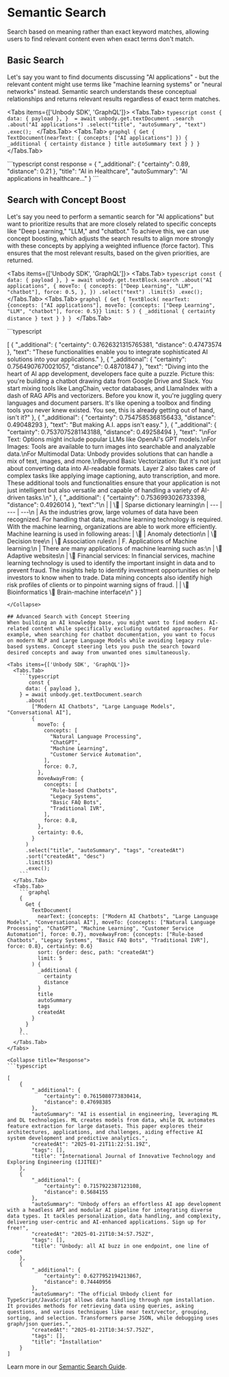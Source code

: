 
# Semantic Search

Search based on meaning rather than exact keyword matches, allowing users to find relevant content even when exact terms don't match.

## Basic Search
Let's say you want to find documents discussing "AI applications" - but the relevant content might use terms like "machine learning systems" or "neural networks" instead. Semantic search []() understands these conceptual relationships and returns relevant results regardless of exact term matches.

<Tabs items={['Unbody SDK', 'GraphQL']}>
  <Tabs.Tab>
    ```typescript
    const {
      data: { payload },
    }  = await unbody.get.textDocument
        .search
        .about("AI applications")
        .select("title", "autoSummary", "text")
        .exec();
    ```
  </Tabs.Tab>
  <Tabs.Tab>
    ```graphql
    {
      Get {
        TextDocument(nearText: {
          concepts: ["AI applications"]
        }) {
          _additional {
            certainty
            distance
          }
          title
          autoSummary
          text
        }
      }
    }
    ```
  </Tabs.Tab>
</Tabs>

<Collapse title="Response">
```typescript
const response = {
  "_additional": {
    "certainty": 0.89,
    "distance": 0.21
  },
  "title": "AI in Healthcare",
  "autoSummary": "AI applications in healthcare..."
}
```
</Collapse>


## Search with Concept Boost
Let's say you need to perform a semantic search for "AI applications" but want to prioritize results that are more closely related to specific concepts like "Deep Learning," "LLM," and "chatbot." To achieve this, we can use concept boosting, which adjusts the search results to align more strongly with these concepts by applying a weighted influence (force factor). This ensures that the most relevant results, based on the given priorities, are returned.

<Tabs items={['Unbody SDK', 'GraphQL']}>
  <Tabs.Tab>
    ```typescript
      const {
         data: { payload },
      } = await unbody.get.textBlock.search
              .about("AI applications", {
                moveTo: {
                  concepts: ["Deep Learning", "LLM", "chatbot"],
                  force: 0.5,
                },
              })
              .select("text")
              .limit(5)
              .exec();
    ```
  </Tabs.Tab>
  <Tabs.Tab>
    ```graphql
    {
      Get {
        TextBlock(
          nearText: {concepts: ["AI applications"], moveTo: {concepts: ["Deep Learning", "LLM", "chatbot"], force: 0.5}}
          limit: 5
        ) {
          _additional {
            certainty
            distance
          }
          text
        }
      }
    }
    ```
  </Tabs.Tab>
</Tabs>

<Collapse title="Response">
```typescript

[
    {
        "_additional": {
            "certainty": 0.7626321315765381,
            "distance": 0.47473574
        },
        "text": "These functionalities enable you to integrate sophisticated AI solutions into your applications."
    },
    {
        "_additional": {
            "certainty": 0.7564907670021057,
            "distance": 0.48701847
        },
        "text": "Diving into the heart of AI app development, developers face quite a puzzle. Picture this: you're building a chatbot drawing data from Google Drive and Slack. You start mixing tools like LangChain, vector databases, and LlamaIndex with a dash of RAG APIs and vectorizers. Before you know it, you're juggling query languages and document parsers. It's like opening a toolbox and finding tools you never knew existed. You see, this is already getting out of hand, isn't it?"
    },
    {
        "_additional": {
            "certainty": 0.7547585368156433,
            "distance": 0.49048293
        },
        "text": "But making A.I. apps isn't easy."
    },
    {
        "_additional": {
            "certainty": 0.7537075281143188,
            "distance": 0.49258494
        },
        "text": "\nFor Text: Options might include popular LLMs like OpenAI's GPT models.\nFor Images: Tools are available to turn images into searchable and analyzable data.\nFor Multimodal Data: Unbody provides solutions that can handle a mix of text, images, and more.\nBeyond Basic Vectorization: But it's not just about converting data into AI-readable formats. Layer 2 also takes care of complex tasks like applying image captioning, auto transcription, and more. These additional tools and functionalities ensure that your application is not just intelligent but also versatile and capable of handling a variety of AI-driven tasks.\n"
    },
    {
        "_additional": {
            "certainty": 0.7536993026733398,
            "distance": 0.4926014
        },
        "text":"\n |  | \ | Sparse dictionary learning\n | --- | --- | ---\n | As the industries grow, large volumes of data have been recognized. For handling that data, machine learning technology is required. With the machine learning, organizations are able to work more efficiently. Machine learning is used in following areas: | \ | Anomaly detection\n | \ Decision tree\n | \ Association rules\n | F. Applications of Machine learning:\n | There are many applications of machine learning such as:\n | \ Adaptive websites\n | \ Financial services: In financial services, machine learning technology is used to identify the important insight in data and to prevent fraud. The insights help to identify investment opportunities or help investors to know when to trade. Data mining concepts also identify high risk profiles of clients or to pinpoint warning signs of fraud. |  | \ Bioinformatics \ Brain-machine interface\n"
    }
]

```
</Collapse>

## Advanced Search with Concept Steering
When building an AI knowledge base, you might want to find modern AI-related content while specifically excluding outdated approaches. For example, when searching for chatbot documentation, you want to focus on modern NLP and Large Language Models while avoiding legacy rule-based systems. Concept steering lets you push the search toward desired concepts and away from unwanted ones simultaneously.

<Tabs items={['Unbody SDK', 'GraphQL']}>
  <Tabs.Tab>
    ```typescript
       const {
      data: { payload },
    } = await unbody.get.textDocument.search
      .about(
        ["Modern AI Chatbots", "Large Language Models", "Conversational AI"],
        {
          moveTo: {
            concepts: [
              "Natural Language Processing",
              "ChatGPT",
              "Machine Learning",
              "Customer Service Automation",
            ],
            force: 0.7,
          },
          moveAwayFrom: {
            concepts: [
              "Rule-based Chatbots",
              "Legacy Systems",
              "Basic FAQ Bots",
              "Traditional IVR",
            ],
            force: 0.8,
          },
          certainty: 0.6,
        }
      )
      .select("title", "autoSummary", "tags", "createdAt")
      .sort("createdAt", "desc")
      .limit(5)
      .exec();
    ```
  </Tabs.Tab>
  <Tabs.Tab>
    ```graphql
    {
      Get {
        TextDocument(
          nearText: {concepts: ["Modern AI Chatbots", "Large Language Models", "Conversational AI"], moveTo: {concepts: ["Natural Language Processing", "ChatGPT", "Machine Learning", "Customer Service Automation"], force: 0.7}, moveAwayFrom: {concepts: ["Rule-based Chatbots", "Legacy Systems", "Basic FAQ Bots", "Traditional IVR"], force: 0.8}, certainty: 0.6}
          sort: {order: desc, path: "createdAt"}
          limit: 5
        ) {
          _additional {
            certainty
            distance
          }
          title
          autoSummary
          tags
          createdAt
        }
      }
    }
    ```
  </Tabs.Tab>
</Tabs>

<Collapse title="Response">
```typescript

[
    {
        "_additional": {
            "certainty": 0.7615080773830414,
            "distance": 0.47698385
        },
        "autoSummary": "AI is essential in engineering, leveraging ML and DL technologies. ML creates models from data, while DL automates feature extraction for large datasets. This paper explores their architectures, applications, and challenges, aiding effective AI system development and predictive analytics.",
        "createdAt": "2025-01-21T11:22:51.19Z",
        "tags": [],
        "title": "International Journal of Innovative Technology and Exploring Engineering (IJITEE)"
    },
    {
        "_additional": {
            "certainty": 0.7157922387123108,
            "distance": 0.5684155
        },
        "autoSummary": "Unbody offers an effortless AI app development with a headless API and modular AI pipeline for integrating diverse data types. It tackles personalization, data handling, and complexity, delivering user-centric and AI-enhanced applications. Sign up for free!",
        "createdAt": "2025-01-21T10:34:57.752Z",
        "tags": [],
        "title": "Unbody: all AI buzz in one endpoint, one line of code"
    },
    {
        "_additional": {
            "certainty": 0.6277952194213867,
            "distance": 0.74440956
        },
        "autoSummary": "The official Unbody client for TypeScript/JavaScript allows data handling through npm installation. It provides methods for retrieving data using queries, asking questions, and various techniques like near text/vector, grouping, sorting, and selection. Transformers parse JSON, while debugging uses graph/json queries.",
        "createdAt": "2025-01-21T10:34:57.752Z",
        "tags": [],
        "title": "Installation"
    }
]
```
</Collapse>

Learn more in our [Semantic Search Guide](/content-api/search/semantic-search).